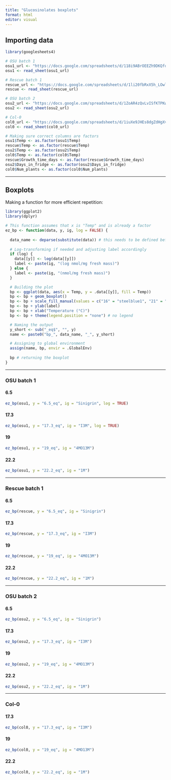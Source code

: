 ```yaml
---
title: "Glucosinolates boxplots"
format: html
editor: visual
---
```


## Importing data

```r
library(googlesheets4)

# OSU batch 1
osu1_url <- "https://docs.google.com/spreadsheets/d/118i9ABrOEEZh9DKQfqblH9OoGBGFx7Ag0Om7qqwCFdU/edit?gid=29551570#gid=29551570"
osu1 <- read_sheet(osu1_url)

# Rescue batch 1
rescue_url <- "https://docs.google.com/spreadsheets/d/1li20fbRxX5h_LOwlBBOShKI8qtU7lE5x2h9sRhBROY8/edit?gid=0#gid=0"
rescue <- read_sheet(rescue_url)

# OSU batch 2
osu2_url <- "https://docs.google.com/spreadsheets/d/1ZoAR4zQvLvISfKTPKwIKd2HjcbdojCBwGO8ScfK5BDY/edit?gid=0#gid=0"
osu2 <- read_sheet(osu2_url)

# Col-0
col0_url <- "https://docs.google.com/spreadsheets/d/1iuXe9JHEs8dgZdHgXvjMDzDs_dkk9j0DJzfdM8gVpz4/edit?gid=0#gid=0"
col0 <- read_sheet(col0_url)

# Making sure correct columns are factors
osu1$Temp <- as.factor(osu1$Temp)
rescue$Temp <- as.factor(rescue$Temp)
osu2$Temp <- as.factor(osu2$Temp)
col0$Temp <- as.factor(col0$Temp)
rescue$Growth_time_days <- as.factor(rescue$Growth_time_days)
osu2$Days_in_fridge <- as.factor(osu2$Days_in_fridge)
col0$Num_plants <- as.factor(col0$Num_plants)
```

------------------------------------------------------------------------

## Boxplots

Making a function for more efficient repetition:

```r
library(ggplot2)
library(dplyr)

# This function assumes that x is "Temp" and is already a factor
ez_bp <- function(data, y, ig, log = FALSE) {
  
  data_name <- deparse(substitute(data)) # this needs to be defined before we transform the data
  
  # Log-transforming if needed and adjusting label accordingly
  if (log) {
    data[[y]] <- log(data[[y]])
    label <- paste(ig, "(log nmol/mg fresh mass)")
  } else {
    label <- paste(ig, "(nmol/mg fresh mass)")
  }

  # Building the plot
  bp <- ggplot(data, aes(x = Temp, y = .data[[y]], fill = Temp))
  bp <- bp + geom_boxplot()
  bp <- bp + scale_fill_manual(values = c("16" = "steelblue1", "21" = "slateblue1", "29" = "tomato")) 
  bp <- bp + ylab(label)
  bp <- bp + xlab("Temperature (°C)")
  bp <- bp + theme(legend.position = "none") # no legend

  # Naming the output
  y_short <- sub("_eq$", "", y)
  name <- paste0("bp_", data_name, "_", y_short)

  # Assigning to global environment
  assign(name, bp, envir = .GlobalEnv)
  
  bp # returning the boxplot
}
```

------------------------------------------------------------------------

### OSU batch 1

#### 6.5

```r
ez_bp(osu1, y = "6.5_eq", ig = "Sinigrin", log = TRUE)
```

#### 17.3

```r
ez_bp(osu1, y = "17.3_eq", ig = "I3M", log = TRUE)
```

#### 19

```r
ez_bp(osu1, y = "19_eq", ig = "4MO13M")
```

#### 22.2

```r
ez_bp(osu1, y = "22.2_eq", ig = "1M")
```

------------------------------------------------------------------------

### Rescue batch 1

#### 6.5

```r
ez_bp(rescue, y = "6.5_eq", ig = "Sinigrin")
```

#### 17.3

```r
ez_bp(rescue, y = "17.3_eq", ig = "I3M")
```

#### 19

```r
ez_bp(rescue, y = "19_eq", ig = "4MO13M")
```

#### 22.2

```r
ez_bp(rescue, y = "22.2_eq", ig = "1M")
```

------------------------------------------------------------------------

### OSU batch 2

#### 6.5

```r
ez_bp(osu2, y = "6.5_eq", ig = "Sinigrin")
```

#### 17.3

```r
ez_bp(osu2, y = "17.3_eq", ig = "I3M")
```

#### 19

```r
ez_bp(osu2, y = "19_eq", ig = "4MO13M")
```

#### 22.2

```r
ez_bp(osu2, y = "22.2_eq", ig = "1M")
```

------------------------------------------------------------------------

### Col-0

#### 17.3

```r
ez_bp(col0, y = "17.3_eq", ig = "I3M")
```

#### 19

```r
ez_bp(col0, y = "19_eq", ig = "4MO13M")
```

#### 22.2

```r
ez_bp(col0, y = "22.2_eq", ig = "1M")
```

